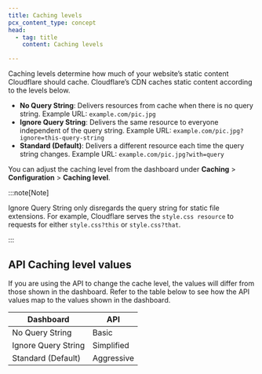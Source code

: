 ```yaml
---
title: Caching levels
pcx_content_type: concept
head:
  - tag: title
    content: Caching levels

---
```


Caching levels determine how much of your website’s static content Cloudflare should cache. Cloudflare’s CDN caches static content according to the levels below.

* **No Query String**: Delivers resources from cache when there is no query string. Example URL: `example.com/pic.jpg`
* **Ignore Query String**: Delivers the same resource to everyone independent of the query string. Example URL: `example.com/pic.jpg?ignore=this-query-string`
* **Standard (Default)**: Delivers a different resource each time the query string changes. Example URL: `example.com/pic.jpg?with=query`

You can adjust the caching level from the dashboard under **Caching** > **Configuration** > **Caching level**.

:::note[Note]


Ignore Query String only disregards the query string for static file extensions. For example, Cloudflare serves the `style.css resource` to requests for either `style.css?this` or `style.css?that`.


:::

## API Caching level values

If you are using the API to change the cache level, the values will differ from those shown in the dashboard. Refer to the table below to see how the API values map to the values shown in the dashboard.

| Dashboard           | API        |
| ------------------- | ---------- |
| No Query String     | Basic      |
| Ignore Query String | Simplified |
| Standard (Default)  | Aggressive |
